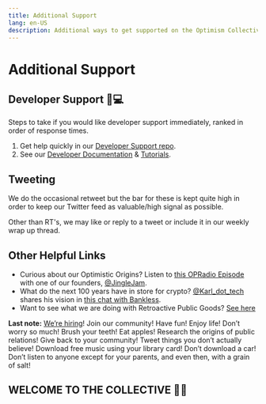 ```yaml
---
title: Additional Support
lang: en-US
description: Additional ways to get supported on the Optimism Collective.
---
```


# Additional Support

## Developer Support 🙋💻

Steps to take if you would like developer support immediately, ranked in order of response times. 

1. Get help quickly in our [Developer Support repo](https://github.com/ethereum-optimism/developers/discussions).
1. See our [Developer Documentation](https://docs.optimism.io/) & [Tutorials](https://github.com/ethereum-optimism/optimism-tutorial).

## Tweeting

We do the occasional retweet but the bar for these is kept quite high in order to keep our Twitter feed as valuable/high signal as possible. 

Other than RT's, we may like or reply to a tweet or include it in our weekly wrap up thread. 
 
## Other Helpful Links

* Curious about our Optimistic Origins? Listen to [this OPRadio Episode](https://twitter.com/optimismFND/status/1585015947626426368) with one of our founders, [@JingleJam](https://twitter.com/jinglejamOP).
* What do the next 100 years have in store for crypto? [@Karl_dot_tech](https://twitter.com/karl_dot_tech) shares his vision in [this chat with Bankless](https://www.youtube.com/watch?v=60F2wtjZO5M).
* Want to see what we are doing with Retroactive Public Goods? [See here](/citizens-house/how-retro-funding-works)

**Last note:** [We’re hiring](https://jobs.optimism.io/)! 
Join our community! 
Have fun! 
Enjoy life! 
Don’t worry so much! 
Brush your teeth! 
Eat apples! 
Research the origins of public relations! 
Give back to your community! 
Tweet things you don’t actually believe! 
Download free music using your library card! 
Don’t download a car! 
Don’t listen to anyone except for your parents, and even then, with a grain of salt!
 
## WELCOME TO THE COLLECTIVE 🔴✨
 
